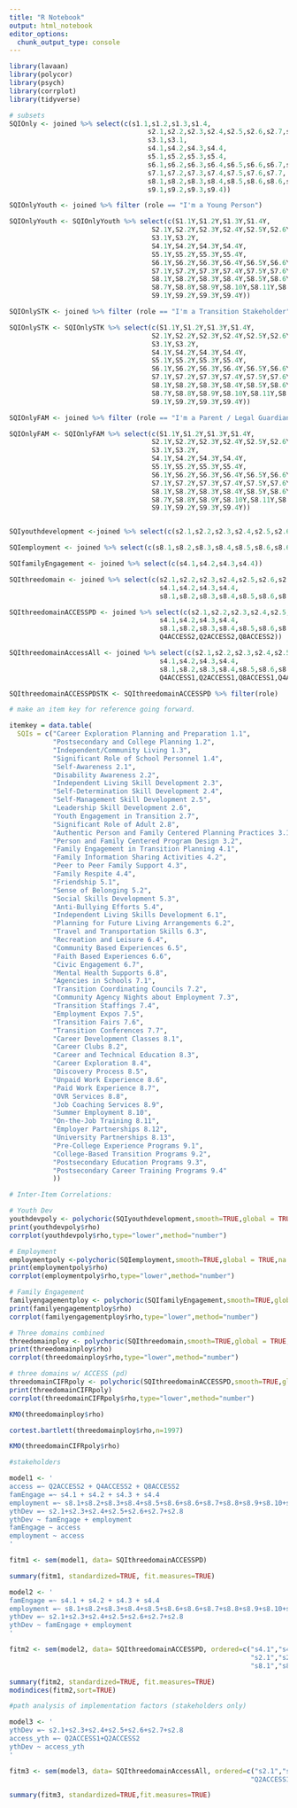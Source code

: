 ```yaml
---
title: "R Notebook"
output: html_notebook
editor_options: 
  chunk_output_type: console
---
```


```r
library(lavaan)
library(polycor)
library(psych)
library(corrplot)
library(tidyverse)
```


```r
# subsets
SQIOnly <- joined %>% select(c(s1.1,s1.2,s1.3,s1.4,
                                   s2.1,s2.2,s2.3,s2.4,s2.5,s2.6,s2.7,s2.8,
                                   s3.1,s3.1,
                                   s4.1,s4.2,s4.3,s4.4,
                                   s5.1,s5.2,s5.3,s5.4,
                                   s6.1,s6.2,s6.3,s6.4,s6.5,s6.6,s6.7,s6.8,
                                   s7.1,s7.2,s7.3,s7.4,s7.5,s7.6,s7.7,
                                   s8.1,s8.2,s8.3,s8.4,s8.5,s8.6,s8.6,s8.7,s8.8,s8.9,s8.10,s8.11,s8.12,s8.13,
                                   s9.1,s9.2,s9.3,s9.4))

SQIOnlyYouth <- joined %>% filter (role == "I'm a Young Person")

SQIOnlyYouth <- SQIOnlyYouth %>% select(c(S1.1Y,S1.2Y,S1.3Y,S1.4Y,
                                    S2.1Y,S2.2Y,S2.3Y,S2.4Y,S2.5Y,S2.6Y,S2.7Y,
                                    S3.1Y,S3.2Y,
                                    S4.1Y,S4.2Y,S4.3Y,S4.4Y,
                                    S5.1Y,S5.2Y,S5.3Y,S5.4Y,
                                    S6.1Y,S6.2Y,S6.3Y,S6.4Y,S6.5Y,S6.6Y,S6.7Y,S6.8Y,
                                    S7.1Y,S7.2Y,S7.3Y,S7.4Y,S7.5Y,S7.6Y,S7.7Y,
                                    S8.1Y,S8.2Y,S8.3Y,S8.4Y,S8.5Y,S8.6Y,
                                    S8.7Y,S8.8Y,S8.9Y,S8.10Y,S8.11Y,S8.12Y,S8.13Y,
                                    S9.1Y,S9.2Y,S9.3Y,S9.4Y))

SQIOnlySTK <- joined %>% filter (role == "I'm a Transition Stakeholder")

SQIOnlySTK <- SQIOnlySTK %>% select(c(S1.1Y,S1.2Y,S1.3Y,S1.4Y,
                                    S2.1Y,S2.2Y,S2.3Y,S2.4Y,S2.5Y,S2.6Y,S2.7Y,
                                    S3.1Y,S3.2Y,
                                    S4.1Y,S4.2Y,S4.3Y,S4.4Y,
                                    S5.1Y,S5.2Y,S5.3Y,S5.4Y,
                                    S6.1Y,S6.2Y,S6.3Y,S6.4Y,S6.5Y,S6.6Y,S6.7Y,S6.8Y,
                                    S7.1Y,S7.2Y,S7.3Y,S7.4Y,S7.5Y,S7.6Y,S7.7Y,
                                    S8.1Y,S8.2Y,S8.3Y,S8.4Y,S8.5Y,S8.6Y,
                                    S8.7Y,S8.8Y,S8.9Y,S8.10Y,S8.11Y,S8.12Y,S8.13Y,
                                    S9.1Y,S9.2Y,S9.3Y,S9.4Y))

SQIOnlyFAM <- joined %>% filter (role == "I'm a Parent / Legal Guardian")

SQIOnlyFAM <- SQIOnlyFAM %>% select(c(S1.1Y,S1.2Y,S1.3Y,S1.4Y,
                                    S2.1Y,S2.2Y,S2.3Y,S2.4Y,S2.5Y,S2.6Y,S2.7Y,
                                    S3.1Y,S3.2Y,
                                    S4.1Y,S4.2Y,S4.3Y,S4.4Y,
                                    S5.1Y,S5.2Y,S5.3Y,S5.4Y,
                                    S6.1Y,S6.2Y,S6.3Y,S6.4Y,S6.5Y,S6.6Y,S6.7Y,S6.8Y,
                                    S7.1Y,S7.2Y,S7.3Y,S7.4Y,S7.5Y,S7.6Y,S7.7Y,
                                    S8.1Y,S8.2Y,S8.3Y,S8.4Y,S8.5Y,S8.6Y,
                                    S8.7Y,S8.8Y,S8.9Y,S8.10Y,S8.11Y,S8.12Y,S8.13Y,
                                    S9.1Y,S9.2Y,S9.3Y,S9.4Y))


SQIyouthdevelopment <-joined %>% select(c(s2.1,s2.2,s2.3,s2.4,s2.5,s2.6,s2.7,s2.8))

SQIemployment <- joined %>% select(c(s8.1,s8.2,s8.3,s8.4,s8.5,s8.6,s8.6,s8.7,s8.8,s8.9,s8.10,s8.11,s8.12,s8.13))

SQIfamilyEngagement <- joined %>% select(c(s4.1,s4.2,s4.3,s4.4))

SQIthreedomain <- joined %>% select(c(s2.1,s2.2,s2.3,s2.4,s2.5,s2.6,s2.7,s2.8,
                                      s4.1,s4.2,s4.3,s4.4,
                                      s8.1,s8.2,s8.3,s8.4,s8.5,s8.6,s8.6,s8.7,s8.8,s8.9,s8.10,s8.11,s8.12,s8.13))

SQIthreedomainACCESSPD <- joined %>% select(c(s2.1,s2.2,s2.3,s2.4,s2.5,s2.6,s2.7,s2.8,
                                      s4.1,s4.2,s4.3,s4.4,
                                      s8.1,s8.2,s8.3,s8.4,s8.5,s8.6,s8.6,s8.7,s8.8,s8.9,s8.10,s8.11,s8.12,s8.13,
                                      Q4ACCESS2,Q2ACCESS2,Q8ACCESS2))

SQIthreedomainAccessAll <- joined %>% select(c(s2.1,s2.2,s2.3,s2.4,s2.5,s2.6,s2.7,s2.8,
                                      s4.1,s4.2,s4.3,s4.4,
                                      s8.1,s8.2,s8.3,s8.4,s8.5,s8.6,s8.6,s8.7,s8.8,s8.9,s8.10,s8.11,s8.12,s8.13,
                                      Q4ACCESS1,Q2ACCESS1,Q8ACCESS1,Q4ACCESS2,Q2ACCESS2,Q8ACCESS2,Q4ACCESS3,Q2ACCESS3,Q8ACCESS3))

SQIthreedomainACCESSPDSTK <- SQIthreedomainACCESSPD %>% filter(role)

```

```r
# make an item key for reference going forward.

itemkey = data.table(
  SQIs = c("Career Exploration Planning and Preparation 1.1",
           "Postsecondary and College Planning 1.2",
           "Independent/Community Living 1.3",
           "Significant Role of School Personnel 1.4",
           "Self-Awareness 2.1",
           "Disability Awareness 2.2",
           "Independent Living Skill Development 2.3",
           "Self-Determination Skill Development 2.4",
           "Self-Management Skill Development 2.5",
           "Leadership Skill Development 2.6",
           "Youth Engagement in Transition 2.7",
           "Significant Role of Adult 2.8",
           "Authentic Person and Family Centered Planning Practices 3.1",
           "Person and Family Centered Program Design 3.2",
           "Family Engagement in Transition Planning 4.1",
           "Family Information Sharing Activities 4.2",
           "Peer to Peer Family Support 4.3",
           "Family Respite 4.4",
           "Friendship 5.1",
           "Sense of Belonging 5.2",
           "Social Skills Development 5.3",
           "Anti-Bullying Efforts 5.4",
           "Independent Living Skills Development 6.1",
           "Planning for Future Living Arrangements 6.2",
           "Travel and Transportation Skills 6.3",
           "Recreation and Leisure 6.4",
           "Community Based Experiences 6.5",
           "Faith Based Experiences 6.6",
           "Civic Engagement 6.7",
           "Mental Health Supports 6.8",
           "Agencies in Schools 7.1",
           "Transition Coordinating Councils 7.2",
           "Community Agency Nights about Employment 7.3",
           "Transition Staffings 7.4",
           "Employment Expos 7.5",
           "Transition Fairs 7.6",
           "Transition Conferences 7.7",
           "Career Development Classes 8.1",
           "Career Clubs 8.2",
           "Career and Technical Education 8.3",
           "Career Exploration 8.4",
           "Discovery Process 8.5",
           "Unpaid Work Experience 8.6",
           "Paid Work Experience 8.7",
           "OVR Services 8.8",
           "Job Coaching Services 8.9",
           "Summer Employment 8.10",
           "On-the-Job Training 8.11",
           "Employer Partnerships 8.12",
           "University Partnerships 8.13",
           "Pre-College Experience Programs 9.1",
           "College-Based Transition Programs 9.2",
           "Postsecondary Education Programs 9.3",
           "Postsecondary Career Training Programs 9.4"
           ))

```

```r

# Inter-Item Correlations:

# Youth Dev
youthdevpoly <- polychoric(SQIyouthdevelopment,smooth=TRUE,global = TRUE,na.rm = TRUE, delete = TRUE)
print(youthdevpoly$rho)
corrplot(youthdevpoly$rho,type="lower",method="number")

# Employment
employmentpoly <-polychoric(SQIemployment,smooth=TRUE,global = TRUE,na.rm = TRUE, delete = TRUE)
print(employmentpoly$rho)
corrplot(employmentpoly$rho,type="lower",method="number")

# Family Engagement
familyengagementploy <- polychoric(SQIfamilyEngagement,smooth=TRUE,global = TRUE,na.rm = TRUE, delete = TRUE)
print(familyengagementploy$rho)
corrplot(familyengagementploy$rho,type="lower",method="number")

# Three domains combined
threedomainploy <- polychoric(SQIthreedomain,smooth=TRUE,global = TRUE,na.rm = TRUE, delete = TRUE)
print(threedomainploy$rho)
corrplot(threedomainploy$rho,type="lower",method="number")

# three domains w/ ACCESS (pd)
threedomainCIFRpoly <- polychoric(SQIthreedomainACCESSPD,smooth=TRUE,global = TRUE, na.rm = TRUE, delete = TRUE)
print(threedomainCIFRpoly)
corrplot(threedomainCIFRpoly$rho,type="lower",method="number")

KMO(threedomainploy$rho)

cortest.bartlett(threedomainploy$rho,n=1997)

KMO(threedomainCIFRpoly$rho)

```

```r

#stakeholders

model1 <- '
access =~ Q2ACCESS2 + Q4ACCESS2 + Q8ACCESS2
famEngage =~ s4.1 + s4.2 + s4.3 + s4.4
employment =~ s8.1+s8.2+s8.3+s8.4+s8.5+s8.6+s8.6+s8.7+s8.8+s8.9+s8.10+s8.11+s8.12+s8.13
ythDev =~ s2.1+s2.3+s2.4+s2.5+s2.6+s2.7+s2.8
ythDev ~ famEngage + employment
famEngage ~ access
employment ~ access
'

fitm1 <- sem(model1, data= SQIthreedomainACCESSPD)

summary(fitm1, standardized=TRUE, fit.measures=TRUE)

model2 <- '
famEngage =~ s4.1 + s4.2 + s4.3 + s4.4
employment =~ s8.1+s8.2+s8.3+s8.4+s8.5+s8.6+s8.6+s8.7+s8.8+s8.9+s8.10+s8.11+s8.12+s8.13
ythDev =~ s2.1+s2.3+s2.4+s2.5+s2.6+s2.7+s2.8
ythDev ~ famEngage + employment
'

fitm2 <- sem(model2, data= SQIthreedomainACCESSPD, ordered=c("s4.1","s4.2","s4.3","s4.4",
                                                             "s2.1","s2.2","s2.3","s2.4","s2.5","s2.6","s2.7","s2.8",
                                                             "s8.1","s8.2","s8.3","s8.4","s8.5","s8.6","s8.7","s8.8","s8.9","s8.10","s8.11","s8.12","s8.13"))

summary(fitm2, standardized=TRUE, fit.measures=TRUE)
modindices(fitm2,sort=TRUE)

#path analysis of implementation factors (stakeholders only)

model3 <- '
ythDev =~ s2.1+s2.3+s2.4+s2.5+s2.6+s2.7+s2.8
access_yth =~ Q2ACCESS1+Q2ACCESS2
ythDev ~ access_yth
'

fitm3 <- sem(model3, data= SQIthreedomainAccessAll, ordered=c("s2.1","s2.2","s2.3","s2.4","s2.5","s2.6","s2.7","s2.8",
                                                             "Q2ACCESS1","Q2ACCESS2"))

summary(fitm3, standardized=TRUE,fit.measures=TRUE)

```

